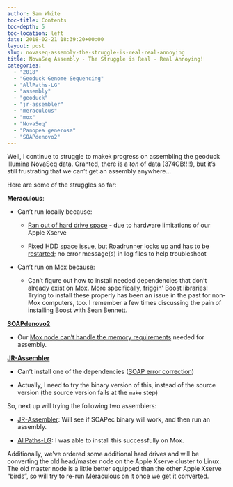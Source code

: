 ```yaml
---
author: Sam White
toc-title: Contents
toc-depth: 5
toc-location: left
date: 2018-02-21 18:39:20+00:00
layout: post
slug: novaseq-assembly-the-struggle-is-real-real-annoying
title: NovaSeq Assembly - The Struggle is Real - Real Annoying!
categories: 
  - "2018"
  - "Geoduck Genome Sequencing"
  - "AllPaths-LG"
  - "assembly"
  - "geoduck"
  - "jr-assembler"
  - "meraculous"
  - "mox"
  - "NovaSeq"
  - "Panopea generosa"
  - "SOAPdenovo2"
---
```


Well, I continue to struggle to makek progress on assembling the geoduck Illumina NovaSeq data. Granted, there is a _ton_ of data (374GB!!!!), but it's still frustrating that we can't get an assembly anywhere...

Here are some of the struggles so far:

**Meraculous**:





  * Can't run locally because:



    * [Ran out of hard drive space](../2018-02-05-novaseq-assembly-trimmed-geoduck-novaseq-with-meraculous/index.qmd) - due to hardware limitations of our Apple Xserve


    * [Fixed HDD space issue, but Roadrunner locks up and has to be restarted](../2018-02-05-novaseq-assembly-trimmed-geoduck-novaseq-with-meraculous/index.qmd); no error message(s) in log files to help troubleshoot




  * Can't run on Mox because:



    * Can't figure out how to install needed dependencies that don't already exist on Mox. More specifically, friggin' Boost libraries! Trying to install these properly has been an issue in the past for non-Mox computers, too. I remember a few times discussing the pain of installing Boost with Sean Bennett.





**[SOAPdenovo2](https://github.com/aquaskyline/SOAPdenovo2)**





  * Our [Mox node can't handle the memory requirements](../2018-02-19-assembly-geoduck-illumina-novaseq-soapdenovo2-on-mox-fail/index.qmd) needed for assembly.



**[JR-Assembler](https://jr-assembler.iis.sinica.edu.tw/index.htm)**





  * Can't install one of the dependencies ([SOAP error correction](https://sourceforge.net/projects/soapdenovo2/files/ErrorCorrection/))


  * Actually, I need to try the binary version of this, instead of the source version (the source version fails at the `make` step)



So, next up will trying the following two assemblers:



  * [JR-Assembler](https://jr-assembler.iis.sinica.edu.tw/index.htm): Will see if SOAPec binary will work, and then run an assembly.


  * [AllPaths-LG](ftp://ftp.broadinstitute.org/pub/crd/ALLPATHS/Release-LG/AllPaths-LG_Manual.pdf): I was able to install this successfully on Mox.



Additionally, we've ordered some additional hard drives and will be converting the old head/master node on the Apple Xserve cluster to Linux. The old master node is a little better equipped than the other Apple Xserve "birds", so will try to re-run Meraculous on it once we get it converted.
